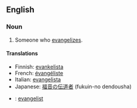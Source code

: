 ==English==

===Noun===
#Someone who [[evangelize]]s.

====Translations====

*Finnish: [[evankelista]]
*French: [[évangéliste]]
*Italian: [[evangelista]]
*Japanese: [[福音]]の[[伝道者]] (fukuin-no dendousha)
*{{sv}}: [[evangelist]]